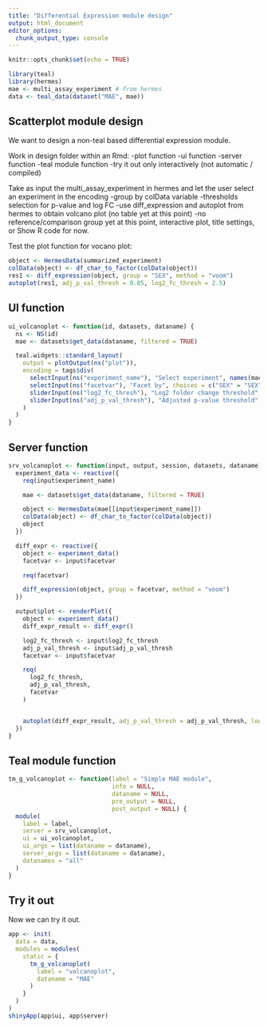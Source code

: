```yaml
---
title: "Differential Expression module design"
output: html_document
editor_options:
  chunk_output_type: console
---
```


```r
knitr::opts_chunk$set(echo = TRUE)

library(teal)
library(hermes)
mae <- multi_assay_experiment # from hermes
data <- teal_data(dataset("MAE", mae))
```

## Scatterplot module design

We want to design a non-teal based differential expression module.

Work in design folder within an Rmd:
-plot function
-ui function
-server function
-teal module function
-try it out only interactively (not automatic / compiled)

Take as input the multi_assay_experiment in hermes and let the user select an experiment in the encoding
 -group by colData variable
 -thresholds selection for p-value and log FC
 -use diff_expression and autoplot from hermes to obtain volcano plot (no table yet at this point)
 -no reference/comparison group yet at this point, interactive plot, title settings, or Show R code for now.

Test the plot function for vocano plot:

```r
object <- HermesData(summarized_experiment)
colData(object) <- df_char_to_factor(colData(object))
res1 <- diff_expression(object, group = "SEX", method = "voom")
autoplot(res1, adj_p_val_thresh = 0.05, log2_fc_thresh = 2.5)
```

## UI function

```r
ui_volcanoplot <- function(id, datasets, dataname) {
  ns <- NS(id)
  mae <- datasets$get_data(dataname, filtered = TRUE)

  teal.widgets::standard_layout(
    output = plotOutput(ns("plot")),
    encoding = tags$div(
      selectInput(ns("experiment_name"), "Select experiment", names(mae)),
      selectInput(ns("facetvar"), "Facet by", choices = c("SEX" = "SEX", "AGE18" = "AGE18")),
      sliderInput(ns("log2_fc_thresh"), "Log2 folder change threshold", value = 2.5, min = 0.1, max = 10),
      sliderInput(ns("adj_p_val_thresh"), "Adjusted p-value threshold", value = 0.05, min = 0.01, max = 1)
    )
  )
}
```

## Server function

```r
srv_volcanoplot <- function(input, output, session, datasets, dataname) {
  experiment_data <- reactive({
    req(input$experiment_name)

    mae <- datasets$get_data(dataname, filtered = TRUE)

    object <- HermesData(mae[[input$experiment_name]])
    colData(object) <- df_char_to_factor(colData(object))
    object
  })

  diff_expr <- reactive({
    object <- experiment_data()
    facetvar <- input$facetvar

    req(facetvar)

    diff_expression(object, group = facetvar, method = "voom")
  })

  output$plot <- renderPlot({
    object <- experiment_data()
    diff_expr_result <- diff_expr()

    log2_fc_thresh <- input$log2_fc_thresh
    adj_p_val_thresh <- input$adj_p_val_thresh
    facetvar <- input$facetvar

    req(
      log2_fc_thresh,
      adj_p_val_thresh,
      facetvar
    )


    autoplot(diff_expr_result, adj_p_val_thresh = adj_p_val_thresh, log2_fc_thresh = log2_fc_thresh)
  })
}
```

## Teal module function

```r
tm_g_volcanoplot <- function(label = "Simple MAE module",
                             info = NULL,
                             dataname = NULL,
                             pre_output = NULL,
                             post_output = NULL) {
  module(
    label = label,
    server = srv_volcanoplot,
    ui = ui_volcanoplot,
    ui_args = list(dataname = dataname),
    server_args = list(dataname = dataname),
    datanames = "all"
  )
}
```


## Try it out

Now we can try it out.

```r
app <- init(
  data = data,
  modules = modules(
    static = {
      tm_g_volcanoplot(
        label = "volcanoplot",
        dataname = "MAE"
      )
    }
  )
)
shinyApp(app$ui, app$server)
```

